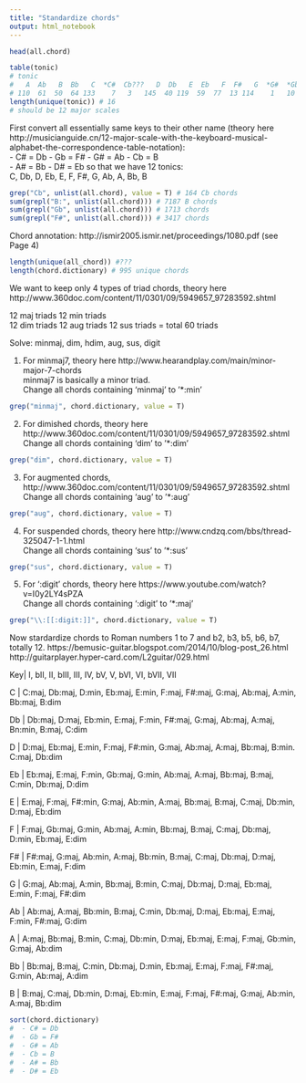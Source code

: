 ```yaml
---
title: "Standardize chords"
output: html_notebook
---
```

```r
head(all.chord)
```

```r
table(tonic)
# tonic
#   A  Ab   B  Bb   C  *C#  Cb???   D  Db   E  Eb   F  F#   G  *G#  *Gb 
# 110  61  50  64 133    7   3   145  40 119  59  77  13 114    1   10 
length(unique(tonic)) # 16
# should be 12 major scales
```
First convert all essentially same keys to their other name (theory here http://musicianguide.cn/12-major-scale-with-the-keyboard-musical-alphabet-the-correspondence-table-notation):    
  - C# = Db 
  - Gb = F# 
  - G# = Ab 
  - Cb = B  
  - A# = Bb
  - D# = Eb
so that we have 12 tonics:      
C, Db, D, Eb, E, F, F#, G, Ab, A, Bb, B 
    
```r
grep("Cb", unlist(all.chord), value = T) # 164 Cb chords
sum(grepl("B:", unlist(all.chord))) # 7187 B chords
sum(grepl("Gb", unlist(all.chord))) # 1713 chords
sum(grepl("F#", unlist(all.chord))) # 3417 chords
```
Chord annotation: http://ismir2005.ismir.net/proceedings/1080.pdf (see Page 4)
```r
length(unique(all_chord)) #???
length(chord.dictionary) # 995 unique chords
```
We want to keep only 4 types of triad chords, theory here http://www.360doc.com/content/11/0301/09/5949657_97283592.shtml 
  
12 maj triads 
12 min triads   
12 dim triads 
12 aug triads 
12 sus triads
= total 60 triads 
    
Solve: minmaj, dim, hdim, aug, sus, digit 
  
1. For minmaj7, theory here http://www.hearandplay.com/main/minor-major-7-chords   
minmaj7 is basically a minor triad.   
Change all chords containing 'minmaj' to '*:min'
```r
grep("minmaj", chord.dictionary, value = T)
```
  
2. For dimished chords, theory here http://www.360doc.com/content/11/0301/09/5949657_97283592.shtml  
Change all chords containing 'dim' to '*:dim'
```r
grep("dim", chord.dictionary, value = T)
```
  
3. For augmented chords, http://www.360doc.com/content/11/0301/09/5949657_97283592.shtml  
Change all chords containing 'aug' to '*:aug'
```r
grep("aug", chord.dictionary, value = T)
```
  
4. For suspended chords, theory here http://www.cndzq.com/bbs/thread-325047-1-1.html  
Change all chords containing 'sus' to '*:sus'
```r
grep("sus", chord.dictionary, value = T)
```

5. For ':digit' chords, theory here https://www.youtube.com/watch?v=I0y2LY4sPZA  
Change all chords containing ':digit' to '*:maj'
```r
grep("\\:[[:digit:]]", chord.dictionary, value = T)
```

Now stardardize chords to Roman numbers 1 to 7 and b2, b3, b5, b6, b7, totally 12.
https://bemusic-guitar.blogspot.com/2014/10/blog-post_26.html
http://guitarplayer.hyper-card.com/L2guitar/029.html



Key| I, bII, II, bIII, III, IV, bV, V, bVI, VI, bVII, VII

C  | C:maj, Db:maj, D:min, Eb:maj, E:min, F:maj, F#:maj, G:maj, Ab:maj, A:min, Bb:maj, B:dim

Db | Db:maj, D:maj, Eb:min, E:maj, F:min, F#:maj, G:maj, Ab:maj, A:maj, Bn:min, B:maj, C:dim

D  | D:maj, Eb:maj, E:min, F:maj, F#:min, G:maj, Ab:maj, A:maj, Bb:maj, B:min. C:maj, Db:dim

Eb | Eb:maj, E:maj, F:min, Gb:maj, G:min, Ab:maj, A:maj, Bb:maj, B:maj, C:min, Db:maj, D:dim

E  | E:maj, F:maj, F#:min, G:maj, Ab:min, A:maj, Bb:maj, B:maj, C:maj, Db:min, D:maj, Eb:dim

F  | F:maj, Gb:maj, G:min, Ab:maj, A:min, Bb:maj, B:maj, C:maj, Db:maj, D:min, Eb:maj, E:dim

F# | F#:maj, G:maj, Ab:min, A:maj, Bb:min, B:maj, C:maj, Db:maj, D:maj, Eb:min, E:maj, F:dim

G  | G:maj, Ab:maj, A:min, Bb:maj, B:min, C:maj, Db:maj, D:maj, Eb:maj, E:min, F:maj, F#:dim

Ab | Ab:maj, A:maj, Bb:min, B:maj, C:min, Db:maj, D:maj, Eb:maj, E:maj, F:min, F#:maj, G:dim

A  | A:maj, Bb:maj, B:min, C:maj, Db:min, D:maj, Eb:maj, E:maj, F:maj, Gb:min, G:maj, Ab:dim

Bb | Bb:maj, B:maj, C:min, Db:maj, D:min, Eb:maj, E:maj, F:maj, F#:maj, G:min, Ab:maj, A:dim

B  | B:maj, C:maj, Db:min, D:maj, Eb:min, E:maj, F:maj, F#:maj, G:maj, Ab:min, A:maj, Bb:dim

```r
sort(chord.dictionary)
#  - C# = Db 
#  - Gb = F# 
#  - G# = Ab 
#  - Cb = B  
#  - A# = Bb
#  - D# = Eb
```

